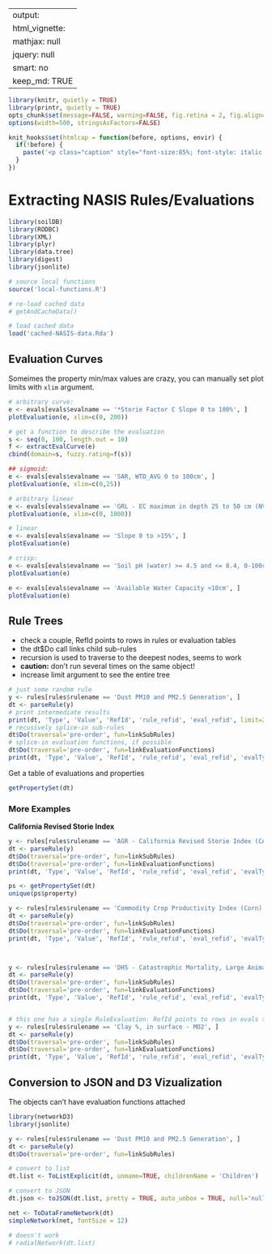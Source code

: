 
---
output:
  html_vignette:
    mathjax: null
    jquery: null
    smart: no
    keep_md: TRUE
---

  
```r
library(knitr, quietly = TRUE)
library(printr, quietly = TRUE)
opts_chunk$set(message=FALSE, warning=FALSE, fig.retina = 2, fig.align='center', dev='png', dev.args=list(pointsize=10, antialias='cleartype'), tidy=FALSE)
options(width=500, stringsAsFactors=FALSE)

knit_hooks$set(htmlcap = function(before, options, envir) {
  if(!before) {
    paste('<p class="caption" style="font-size:85%; font-style: italic; font-weight: bold;">',options$htmlcap,"</p><hr>",sep="")
  }
})
```


Extracting NASIS Rules/Evaluations
========================================

```r
library(soilDB)
library(RODBC)
library(XML)
library(plyr)
library(data.tree)
library(digest)
library(jsonlite)

# source local functions
source('local-functions.R')

# re-load cached data
# getAndCacheData()

# load cached data
load('cached-NASIS-data.Rda')
```


## Evaluation Curves
Someimes the property min/max values are crazy, you can manually set plot limits with `xlim` argument.
```r
# arbitrary curve:
e <- evals[evals$evalname == '*Storie Factor C Slope 0 to 100%', ]
plotEvaluation(e, xlim=c(0, 200))

# get a function to describe the evaluation
s <- seq(0, 100, length.out = 10)
f <- extractEvalCurve(e)
cbind(domain=s, fuzzy.rating=f(s))

## sigmoid:
e <- evals[evals$evalname == 'SAR, WTD_AVG 0 to 100cm', ]
plotEvaluation(e, xlim=c(0,25))

# arbitrary linear
e <- evals[evals$evalname == 'GRL - EC maximum in depth 25 to 50 cm (NV)', ]
plotEvaluation(e, xlim=c(0, 1000))

# linear
e <- evals[evals$evalname == 'Slope 0 to >15%', ]
plotEvaluation(e)

# crisp:
e <- evals[evals$evalname == 'Soil pH (water) >= 4.5 and <= 8.4, 0-100cm', ]
plotEvaluation(e)

e <- evals[evals$evalname == 'Available Water Capacity <10cm', ]
plotEvaluation(e)
```



## Rule Trees
* check a couple, RefId points to rows in rules or evaluation tables
* the dt$Do call links child sub-rules
* recursion is used to traverse to the deepest nodes, seems to work
* **caution:** don't run several times on the same object!
* increase limit argument to see the entire tree

```r
# just some random rule
y <- rules[rules$rulename == 'Dust PM10 and PM2.5 Generation', ]
dt <- parseRule(y)
# print intermediate results
print(dt, 'Type', 'Value', 'RefId', 'rule_refid', 'eval_refid', limit=25)
# recusively splice-in sub-rules
dt$Do(traversal='pre-order', fun=linkSubRules)
# splice-in evaluation functions, if possible
dt$Do(traversal='pre-order', fun=linkEvaluationFunctions)
print(dt, 'Type', 'Value', 'RefId', 'rule_refid', 'eval_refid', 'evalType', limit=25)
```

Get a table of evaluations and properties
```r
getPropertySet(dt)
```


### More Examples

**California Revised Storie Index**
```r
y <- rules[rules$rulename == 'AGR - California Revised Storie Index (CA)', ]
dt <- parseRule(y)
dt$Do(traversal='pre-order', fun=linkSubRules)
dt$Do(traversal='pre-order', fun=linkEvaluationFunctions)
print(dt, 'Type', 'Value', 'RefId', 'rule_refid', 'eval_refid', 'evalType', limit=25)
```

```r
ps <- getPropertySet(dt)
unique(ps$property)
```


```r
y <- rules[rules$rulename == 'Commodity Crop Productivity Index (Corn) (WI)', ]
dt <- parseRule(y)
dt$Do(traversal='pre-order', fun=linkSubRules)
dt$Do(traversal='pre-order', fun=linkEvaluationFunctions)
print(dt, 'Type', 'Value', 'RefId', 'rule_refid', 'eval_refid', 'evalType', limit=25)



y <- rules[rules$rulename == 'DHS - Catastrophic Mortality, Large Animal Disposal, Pit', ]
dt <- parseRule(y)
dt$Do(traversal='pre-order', fun=linkSubRules)
dt$Do(traversal='pre-order', fun=linkEvaluationFunctions)
print(dt, 'Type', 'Value', 'RefId', 'rule_refid', 'eval_refid', 'evalType', limit=25)


# this one has a single RuleEvaluation: RefId points to rows in evals table
y <- rules[rules$rulename == 'Clay %, in surface - MO2', ]
dt <- parseRule(y)
dt$Do(traversal='pre-order', fun=linkSubRules)
dt$Do(traversal='pre-order', fun=linkEvaluationFunctions)
print(dt, 'Type', 'Value', 'RefId', 'rule_refid', 'eval_refid', 'evalType', limit=25)
```

## Conversion to JSON and D3 Vizualization
The objects can't have evaluation functions attached
```r
library(networkD3)
library(jsonlite)

y <- rules[rules$rulename == 'Dust PM10 and PM2.5 Generation', ]
dt <- parseRule(y)
dt$Do(traversal='pre-order', fun=linkSubRules)

# convert to list
dt.list <- ToListExplicit(dt, unmame=TRUE, childrenName = 'Children')

# convert to JSON
dt.json <- toJSON(dt.list, pretty = TRUE, auto_unbox = TRUE, null='null')

net <- ToDataFrameNetwork(dt)
simpleNetwork(net, fontSize = 12)

# doesn't work
# radialNetwork(dt.list)
```


